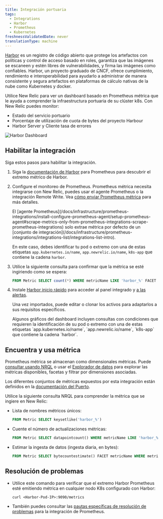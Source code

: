 ```yaml
---
title: Integración portuaria
tags:
  - Integrations
  - Harbor
  - Prometheus
  - Kubernetes
freshnessValidatedDate: never
translationType: machine
---
```


[Harbor](https://goharbor.io/) es un registro de código abierto que protege los artefactos con políticas y control de acceso basado en roles, garantiza que las imágenes se escaneen y estén libres de vulnerabilidades, y firma las imágenes como confiables. Harbor, un proyecto graduado de CNCF, ofrece cumplimiento, rendimiento e interoperabilidad para ayudarlo a administrar de manera consistente y segura artefactos en plataformas de cálculo nativas de la nube como Kubernetes y docker.

Utilice New Relic para ver un dashboard basado en Prometheus métrica que le ayuda a comprender la infraestructura portuaria de su clúster k8s. Con New Relic puedes monitor:

* Estado del servicio portuario
* Porcentaje de utilización de cuota de bytes del proyecto Harbour
* Harbor Server y Cliente tasa de errores

<img
  title="Harbor Dashboard"
  alt="Harbor Dashboard"
  src="/images/kubernetes_screenshot-crop_harbor-dashboard.webp"
/>

## Habilitar la integración

Siga estos pasos para habilitar la integración.

1. Siga la [documentación de Harbor](https://goharbor.io/docs/2.2.0/administration/metrics/#scrapping-metrics-with-prometheus) para Prometheus para descubrir el extremo métrico de Harbor.

2. Configure el monitoreo de Prometheus. Prometheus métrica necesita integrarse con New Relic, puedes usar el agente Prometheus o la integración Remote Write. Vea [cómo enviar Prometheus métrica](/docs/infrastructure/prometheus-integrations/get-started/send-prometheus-metric-data-new-relic/) para más detalles.

   <Callout variant="important">
     El [agente Prometheus](/docs/infrastructure/prometheus-integrations/install-configure-prometheus-agent/setup-prometheus-agent#scrape-metrics-only-from-prometheus-integrations-scrape-prometheus-integrations) solo extrae métrica por defecto de un [conjunto de integración](/docs/infrastructure/prometheus-integrations/integrations-list/integrations-list-intro).

     En este caso, debes identificar tu pod o extremo con una de estas etiquetas `app.kubernetes.io/name`, `app.newrelic.io/name`, `k8s-app` que contiene la cadena `harbor`.
   </Callout>

3. Utilice la siguiente consulta para confirmar que la métrica se esté ingiriendo como se espera:

   ```sql
   FROM Metric SELECT count(*) WHERE metricName LIKE 'harbor_%' FACET metricName LIMIT MAX
   ```

4. Instale [Harbor inicio rápido](https://newrelic.com/instant-observability/harbor) para acceder al panel integrado y [a las alertas](/docs/alerts-applied-intelligence/new-relic-alerts/learn-alerts/introduction-alerts/).

   Una vez importados, puede editar o clonar los activos para adaptarlos a sus requisitos específicos.

   <Callout variant="important">
     Algunos gráficos del dashboard incluyen consultas con condiciones que requieren la identificación de su pod o extremo con una de estas etiquetas `app.kubernetes.io/name`, `app.newrelic.io/name`, `k8s-app` que contiene la cadena `harbor`.
   </Callout>

## Encuentra y usa métrica

Prometheus métrica se almacenan como dimensionales métricas. Puede [consultar usando NRQL](/docs/telemetry-data-platform/get-data/apis/query-metric-data-type/) o usar el [Explorador de datos](/docs/query-your-data/explore-query-data/browse-data/introduction-data-explorer/) para explorar las métricas disponibles, facetas y filtrar por dimensiones asociadas.

Los diferentes conjuntos de métricas expuestos por esta integración están definidos en la [documentación del Puerto](https://goharbor.io/docs/2.2.0/administration/metrics/).

Utilice la siguiente consulta NRQL para comprender la métrica que se ingiere en New Relic:

* Lista de nombres métricos únicos:

  ```sql
  FROM Metric SELECT keysetlike('harbor_%')
  ```

* Cuente el número de actualizaciones métricas:

  ```sql
  FROM Metric SELECT datapointcount() WHERE metricName LIKE 'harbor_%' LIMIT MAX
  ```

* Estimar la ingesta de datos (ingesta diaria, en bytes):

  ```sql
  FROM Metric SELECT bytecountestimate() FACET metricName WHERE metricName LIKE 'harbor_%' SINCE 1 DAY AGO LIMIT MAX
  ```

## Resolución de problemas

* Utilice este comando para verificar que el extremo Harbor Prometheus esté emitiendo métrica en cualquier nodo K8s configurado con Harbor:

  ```
  curl <Harbor-Pod-IP>:9090/metrics
  ```

* También puedes consultar las [pautas específicas de resolución de problemas](/docs/infrastructure/prometheus-integrations/install-configure-prometheus-agent/troubleshooting-guide/) para la integración de Prometheus.
